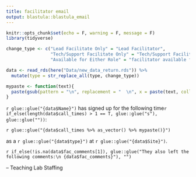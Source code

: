 ```yaml
---
title: facilitator email
output: blastula::blastula_email
---
```


```r
knitr::opts_chunk$set(echo = F, warning = F, message = F)
library(tidyverse)

change_type <- c("Lead Facilitate Only" = "Lead Facilitator",
                 "Tech/Support Facilitate Only" = "Tech/Support Facilitator",
                 "Available for Either Role" = "facilitator available for either lead or support")

data <- read_rds(here("Data/new_data_return.rds")) %>%
  mutate(type = str_replace_all(type, change_type))

mypaste <- function(text){
  paste(gsub(pattern = "\n", replacement = "  \n", x = paste(text, collapse = "\n")))
}
```

`r glue::glue("{data$Name}")` has signed up for the following time`r if_else(length(data$call_times) > 1 == T, glue::glue("s"), glue::glue(""))`: 

`r glue::glue("{data$call_times %>% as_vector() %>% mypaste()}")` 

as a `r glue::glue("{data$type}")` at `r glue::glue("{data$Site}")`.

`r if_else(!is.na(data$fac_comments[1]), glue::glue("They also left the following comments:\n {data$fac_comments}"), "")`

-- Teaching Lab Staffing